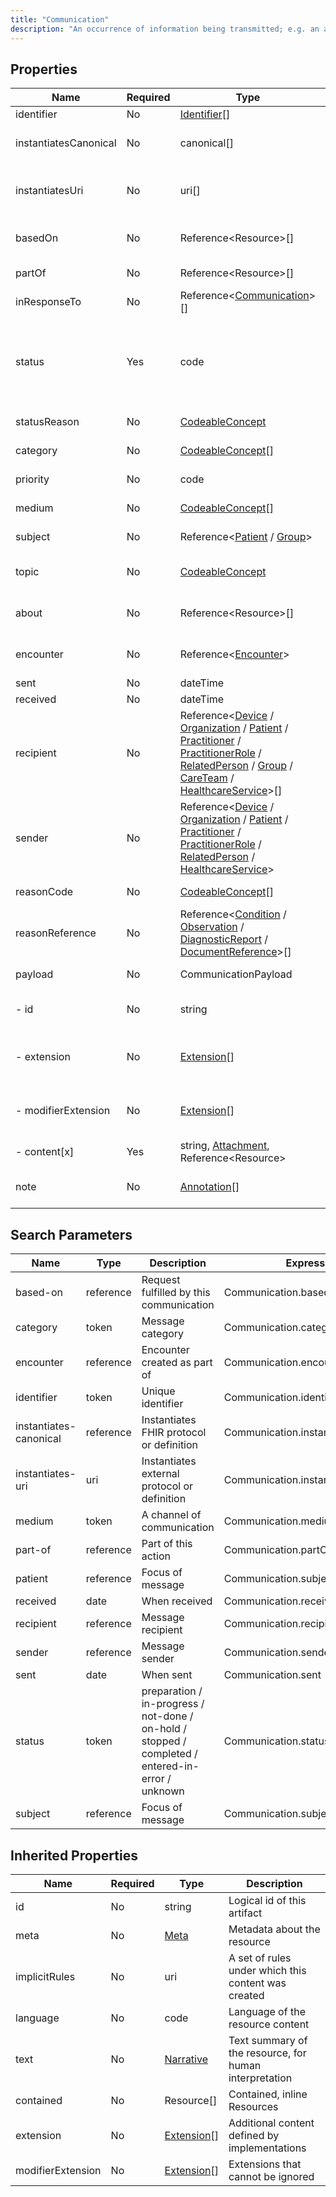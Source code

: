 ```yaml
---
title: "Communication"
description: "An occurrence of information being transmitted; e.g. an alert that was sent to a responsible provider, a public health agency that was notified about a reportable condition."
---
```


## Properties

| Name                  | Required | Type                                                                                                                                                                                                                                                                                                                                                                                                                                                                                                                                        | Description                                                                                       |
| --------------------- | -------- | ------------------------------------------------------------------------------------------------------------------------------------------------------------------------------------------------------------------------------------------------------------------------------------------------------------------------------------------------------------------------------------------------------------------------------------------------------------------------------------------------------------------------------------------- | ------------------------------------------------------------------------------------------------- |
| identifier            | No       | [Identifier](/medical-api/fhir/data-types/identifier)[]                                                                                                                                                                                                                                                                                                                                                                                                                                                                                     | Unique identifier                                                                                 |
| instantiatesCanonical | No       | canonical[]                                                                                                                                                                                                                                                                                                                                                                                                                                                                                                                                 | Instantiates FHIR protocol or definition                                                          |
| instantiatesUri       | No       | uri[]                                                                                                                                                                                                                                                                                                                                                                                                                                                                                                                                       | Instantiates external protocol or definition                                                      |
| basedOn               | No       | Reference&lt;Resource&gt;[]                                                                                                                                                                                                                                                                                                                                                                                                                                                                                                                 | Request fulfilled by this communication                                                           |
| partOf                | No       | Reference&lt;Resource&gt;[]                                                                                                                                                                                                                                                                                                                                                                                                                                                                                                                 | Part of this action                                                                               |
| inResponseTo          | No       | Reference&lt;[Communication](/medical-api/fhir/resources/communication)&gt;[]                                                                                                                                                                                                                                                                                                                                                                                                                                                               | Reply to                                                                                          |
| status                | Yes      | code                                                                                                                                                                                                                                                                                                                                                                                                                                                                                                                                        | preparation / in-progress / not-done / on-hold / stopped / completed / entered-in-error / unknown |
| statusReason          | No       | [CodeableConcept](/medical-api/fhir/data-types/codeableconcept)                                                                                                                                                                                                                                                                                                                                                                                                                                                                             | Reason for current status                                                                         |
| category              | No       | [CodeableConcept](/medical-api/fhir/data-types/codeableconcept)[]                                                                                                                                                                                                                                                                                                                                                                                                                                                                           | Message category                                                                                  |
| priority              | No       | code                                                                                                                                                                                                                                                                                                                                                                                                                                                                                                                                        | routine / urgent / asap / stat                                                                    |
| medium                | No       | [CodeableConcept](/medical-api/fhir/data-types/codeableconcept)[]                                                                                                                                                                                                                                                                                                                                                                                                                                                                           | A channel of communication                                                                        |
| subject               | No       | Reference&lt;[Patient](/medical-api/fhir/resources/patient) / [Group](/medical-api/fhir/resources/group)&gt;                                                                                                                                                                                                                                                                                                                                                                                                                                | Focus of message                                                                                  |
| topic                 | No       | [CodeableConcept](/medical-api/fhir/data-types/codeableconcept)                                                                                                                                                                                                                                                                                                                                                                                                                                                                             | Description of the purpose/content                                                                |
| about                 | No       | Reference&lt;Resource&gt;[]                                                                                                                                                                                                                                                                                                                                                                                                                                                                                                                 | Resources that pertain to this communication                                                      |
| encounter             | No       | Reference&lt;[Encounter](/medical-api/fhir/resources/encounter)&gt;                                                                                                                                                                                                                                                                                                                                                                                                                                                                         | Encounter created as part of                                                                      |
| sent                  | No       | dateTime                                                                                                                                                                                                                                                                                                                                                                                                                                                                                                                                    | When sent                                                                                         |
| received              | No       | dateTime                                                                                                                                                                                                                                                                                                                                                                                                                                                                                                                                    | When received                                                                                     |
| recipient             | No       | Reference&lt;[Device](/medical-api/fhir/resources/device) / [Organization](/medical-api/fhir/resources/organization) / [Patient](/medical-api/fhir/resources/patient) / [Practitioner](/medical-api/fhir/resources/practitioner) / [PractitionerRole](/medical-api/fhir/resources/practitionerrole) / [RelatedPerson](/medical-api/fhir/resources/relatedperson) / [Group](/medical-api/fhir/resources/group) / [CareTeam](/medical-api/fhir/resources/careteam) / [HealthcareService](/medical-api/fhir/resources/healthcareservice)&gt;[] | Message recipient                                                                                 |
| sender                | No       | Reference&lt;[Device](/medical-api/fhir/resources/device) / [Organization](/medical-api/fhir/resources/organization) / [Patient](/medical-api/fhir/resources/patient) / [Practitioner](/medical-api/fhir/resources/practitioner) / [PractitionerRole](/medical-api/fhir/resources/practitionerrole) / [RelatedPerson](/medical-api/fhir/resources/relatedperson) / [HealthcareService](/medical-api/fhir/resources/healthcareservice)&gt;                                                                                                   | Message sender                                                                                    |
| reasonCode            | No       | [CodeableConcept](/medical-api/fhir/data-types/codeableconcept)[]                                                                                                                                                                                                                                                                                                                                                                                                                                                                           | Indication for message                                                                            |
| reasonReference       | No       | Reference&lt;[Condition](/medical-api/fhir/resources/condition) / [Observation](/medical-api/fhir/resources/observation) / [DiagnosticReport](/medical-api/fhir/resources/diagnosticreport) / [DocumentReference](/medical-api/fhir/resources/documentreference)&gt;[]                                                                                                                                                                                                                                                                      | Why was communication done?                                                                       |
| payload               | No       | CommunicationPayload                                                                                                                                                                                                                                                                                                                                                                                                                                                                                                                        | Message payload                                                                                   |
| - id                  | No       | string                                                                                                                                                                                                                                                                                                                                                                                                                                                                                                                                      | Unique id for inter-element referencing                                                           |
| - extension           | No       | [Extension](/medical-api/fhir/data-types/extension)[]                                                                                                                                                                                                                                                                                                                                                                                                                                                                                       | Additional content defined by implementations                                                     |
| - modifierExtension   | No       | [Extension](/medical-api/fhir/data-types/extension)[]                                                                                                                                                                                                                                                                                                                                                                                                                                                                                       | Extensions that cannot be ignored even if unrecognized                                            |
| - content[x]          | Yes      | string, [Attachment](/medical-api/fhir/data-types/attachment), Reference&lt;Resource&gt;                                                                                                                                                                                                                                                                                                                                                                                                                                                    | Message part content                                                                              |
| note                  | No       | [Annotation](/medical-api/fhir/data-types/annotation)[]                                                                                                                                                                                                                                                                                                                                                                                                                                                                                     | Comments made about the communication                                                             |

## Search Parameters

| Name                   | Type      | Description                                                                                       | Expression                          |
| ---------------------- | --------- | ------------------------------------------------------------------------------------------------- | ----------------------------------- |
| based-on               | reference | Request fulfilled by this communication                                                           | Communication.basedOn               |
| category               | token     | Message category                                                                                  | Communication.category              |
| encounter              | reference | Encounter created as part of                                                                      | Communication.encounter             |
| identifier             | token     | Unique identifier                                                                                 | Communication.identifier            |
| instantiates-canonical | reference | Instantiates FHIR protocol or definition                                                          | Communication.instantiatesCanonical |
| instantiates-uri       | uri       | Instantiates external protocol or definition                                                      | Communication.instantiatesUri       |
| medium                 | token     | A channel of communication                                                                        | Communication.medium                |
| part-of                | reference | Part of this action                                                                               | Communication.partOf                |
| patient                | reference | Focus of message                                                                                  | Communication.subject               |
| received               | date      | When received                                                                                     | Communication.received              |
| recipient              | reference | Message recipient                                                                                 | Communication.recipient             |
| sender                 | reference | Message sender                                                                                    | Communication.sender                |
| sent                   | date      | When sent                                                                                         | Communication.sent                  |
| status                 | token     | preparation / in-progress / not-done / on-hold / stopped / completed / entered-in-error / unknown | Communication.status                |
| subject                | reference | Focus of message                                                                                  | Communication.subject               |

## Inherited Properties

| Name              | Required | Type                                                  | Description                                            |
| ----------------- | -------- | ----------------------------------------------------- | ------------------------------------------------------ |
| id                | No       | string                                                | Logical id of this artifact                            |
| meta              | No       | [Meta](/medical-api/fhir/data-types/meta)             | Metadata about the resource                            |
| implicitRules     | No       | uri                                                   | A set of rules under which this content was created    |
| language          | No       | code                                                  | Language of the resource content                       |
| text              | No       | [Narrative](/medical-api/fhir/data-types/narrative)   | Text summary of the resource, for human interpretation |
| contained         | No       | Resource[]                                            | Contained, inline Resources                            |
| extension         | No       | [Extension](/medical-api/fhir/data-types/extension)[] | Additional content defined by implementations          |
| modifierExtension | No       | [Extension](/medical-api/fhir/data-types/extension)[] | Extensions that cannot be ignored                      |
